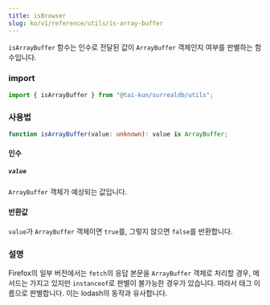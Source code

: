 ```yaml
---
title: isBrowser
slug: ko/v1/reference/utils/is-array-buffer
---
```


`isArrayBuffer` 함수는 인수로 전달된 값이 `ArrayBuffer` 객체인지 여부를 판별하는 함수입니다.

### import

```ts
import { isArrayBuffer } from "@tai-kun/surrealdb/utils";
```

### 사용법

```ts
function isArrayBuffer(value: unknown): value is ArrayBuffer;
```

#### 인수

##### `value`

`ArrayBuffer` 객체가 예상되는 값입니다.

#### 반환값

`value`가 `ArrayBuffer` 객체이면 `true`를, 그렇지 않으면 `false`를 반환합니다.

### 설명

Firefox의 일부 버전에서는 `fetch`의 응답 본문을 `ArrayBuffer` 객체로 처리할 경우, 메서드는 가지고 있지만 `instanceof`로 판별이 불가능한 경우가 있습니다. 따라서 태그 이름으로 판별합니다. 이는 lodash의 동작과 유사합니다.
